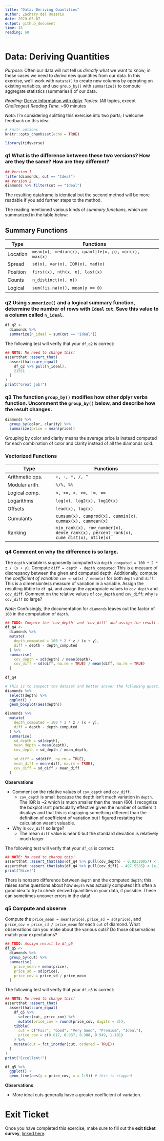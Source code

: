 ```yaml
---
title: "Data: Deriving Quantities"
author: Zachary del Rosario
date: 2020-05-07
output: github_document
time: 15
reading: 60
---
```


# Data: Deriving Quantities

*Purpose*: Often our data will not tell us *directly* what we want to know; in these cases we need to *derive* new quantities from our data. In this exercise, we'll work with `mutate()` to create new columns by operating on existing variables, and use `group_by()` with `summarize()` to compute aggregate statistics (summaries!) of our data.

*Reading*: [Derive Information with dplyr](https://rstudio.cloud/learn/primers/2.3) *Topics*: (All topics, except *Challenges*) *Reading Time*: \~60 minutes

*Note*: I'm considering splitting this exercise into two parts; I welcome feedback on this idea.

```r
# knitr options
knitr::opts_chunk$set(echo = TRUE)
```

```r
library(tidyverse)

```

### **q1** What is the difference between these two versions? How are they the same? How are they different?

```r
## Version 1
filter(diamonds, cut == "Ideal")
## Version 2
diamonds %>% filter(cut == "Ideal")
```

The resulting dataframe is identical but the second method will be more readable if you add further steps to the method.

The reading mentioned various kinds of *summary functions*, which are summarized in the table below:

## Summary Functions

| Type     | Functions                                            |
|----------|------------------------------------------------------|
| Location | `mean(x), median(x), quantile(x, p), min(x), max(x)` |
| Spread   | `sd(x), var(x), IQR(x), mad(x)`                      |
| Position | `first(x), nth(x, n), last(x)`                       |
| Counts   | `n_distinct(x), n()`                                 |
| Logical  | `sum(!is.na(x)), mean(y == 0)`                       |

### **q2** Using `summarize()` and a logical summary function, determine the number of rows with `Ideal` `cut`. Save this value to a column called `n_ideal`.

```r
df_q2 <- 
  diamonds %>%
  summarize(n_ideal = sum(cut == "Ideal"))
```

The following test will verify that your `df_q2` is correct:

```r
## NOTE: No need to change this!
assertthat::assert_that(
  assertthat::are_equal(
    df_q2 %>% pull(n_ideal),
    21551
  )
)
print("Great job!")
```

### **q3** The function `group_by()` modifies how other dplyr verbs function. Uncomment the `group_by()` below, and describe how the result changes.

```r
diamonds %>%
  group_by(color, clarity) %>%
  summarize(price = mean(price))
```

Grouping by color and clarity means the average price is instead computed for each combination of color and clarity instead of all the diamonds sold.

### Vectorized Functions

| Type            | Functions                                                                            |
|-----------------------|-------------------------------------------------|
| Arithmetic ops. | `+, -, *, /, ^`                                                                      |
| Modular arith.  | `%/%, %%`                                                                            |
| Logical comp.   | `<, <=, >, >=, !=, ==`                                                               |
| Logarithms      | `log(x), log2(x), log10(x)`                                                          |
| Offsets         | `lead(x), lag(x)`                                                                    |
| Cumulants       | `cumsum(x), cumprod(x), cummin(x), cummax(x), cummean(x)`                            |
| Ranking         | `min_rank(x), row_number(x), dense_rank(x), percent_rank(x), cume_dist(x), ntile(x)` |

### **q4** Comment on why the difference is so large.

The `depth` variable is supposedly computed via `depth_computed = 100 * 2 * z / (x + y)`. Compute `diff = depth - depth_computed`: This is a measure of discrepancy between the given and computed depth. Additionally, compute the *coefficient of variation* `cov = sd(x) / mean(x)` for both `depth` and `diff`: This is a dimensionless measure of variation in a variable. Assign the resulting tibble to `df_q4`, and assign the appropriate values to `cov_depth` and `cov_diff`. Comment on the relative values of `cov_depth` and `cov_diff`; why is `cov_diff` so large?

*Note*: Confusingly, the documentation for `diamonds` leaves out the factor of `100` in the computation of `depth`.

```r
## TODO: Compute the `cov_depth` and `cov_diff` and assign the result to df_q4
df_q4 <-
  diamonds %>%
  mutate(
    depth_computed = 100 * 2 * z / (x + y),
    diff = depth - depth_computed
  ) %>% 
  summarise(
    cov_depth = sd(depth) / mean(depth),
    cov_diff = sd(diff, na.rm = TRUE) / mean(diff, na.rm = TRUE)
  )
  
df_q4
```

```r
# This is to inspect the dataset and better answer the following questions
diamonds %>% 
  select(depth) %>% 
  ggplot() +
  geom_boxplot(aes(depth))

diamonds %>%
  mutate(
    depth_computed = 100 * 2 * z / (x + y),
    diff = depth - depth_computed
  ) %>% 
  summarise(
    sd_depth = sd(depth),
    mean_depth = mean(depth),
    cov_depth = sd_depth / mean_depth,
    
    sd_diff = sd(diff, na.rm = TRUE),
    mean_diff = mean(diff, na.rm = TRUE),
    cov_diff = sd_diff / mean_diff
  )
```

**Observations**

-   Comment on the relative values of `cov_depth` and `cov_diff`.
    -    `cov_depth` is small because the depth isn't much variation in `depth`. The IQR is \~2 which is much smaller than the mean (60). I recognize the boxplot isn't particularly effective given the number of outliers it displays and that this is displaying something different than the definition of coefficient of variation but I figured restating the calculation wasn't valuable.
-   Why is `cov_diff` so large?
    -   The mean `diff` value is near 0 but the standard deviation is relatively much larger

The following test will verify that your `df_q4` is correct:

```r
## NOTE: No need to change this!
assertthat::assert_that(abs(df_q4 %>% pull(cov_depth) - 0.02320057) < 1e-3)
assertthat::assert_that(abs(df_q4 %>% pull(cov_diff) - 497.5585) < 1e-3)
print("Nice!")
```

There is nonzero difference between `depth` and the computed `depth`; this raises some questions about how `depth` was actually computed! It's often a good idea to try to check derived quantities in your data, if possible. These can sometimes uncover errors in the data!

### **q5** Compute and observe

Compute the `price_mean = mean(price)`, `price_sd = sd(price)`, and `price_cov = price_sd / price_mean` for each `cut` of diamond. What observations can you make about the various cuts? Do those observations match your expectations?

```r
## TODO: Assign result to df_q5
df_q5 <- 
  diamonds %>% 
  group_by(cut) %>% 
  summarise(
    price_mean = mean(price),
    price_sd = sd(price),
    price_cov = price_sd / price_mean
  )
```

The following test will verify that your `df_q5` is correct:

```r
## NOTE: No need to change this!
assertthat::assert_that(
  assertthat::are_equal(
    df_q5 %>%
      select(cut, price_cov) %>%
      mutate(price_cov = round(price_cov, digits = 3)),
    tibble(
      cut = c("Fair", "Good", "Very Good", "Premium", "Ideal"),
      price_cov = c(0.817, 0.937, 0.988, 0.949, 1.101)
    ) %>%
    mutate(cut = fct_inorder(cut, ordered = TRUE))
  )
)
print("Excellent!")
```

```r
df_q5 %>%
  ggplot() +
  geom_line(aes(y = price_cov, x = 1:5)) # this is clapped
```

**Observations**:

-   More ideal cuts generally have a greater coefficient of variation.

<!-- include-exit-ticket -->

# Exit Ticket

<!-- -------------------------------------------------- -->

Once you have completed this exercise, make sure to fill out the **exit ticket survey**, [linked here](https://docs.google.com/forms/d/e/1FAIpQLSeuq2LFIwWcm05e8-JU84A3irdEL7JkXhMq5Xtoalib36LFHw/viewform?usp=pp_url&entry.693978880=e-data02-derive-assignment.Rmd).
